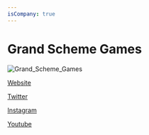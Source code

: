 ```yaml
---
isCompany: true
---
```


# Grand Scheme Games

![Grand_Scheme_Games](./directory_images/Grand_Scheme_Games_v1.gif)

<Website>

[Website](https://grandschemegames.com/)

[Twitter](https://twitter.com/TeamGrandScheme)

[Instagram](https://www.instagram.com/grandschemegames/)

[Youtube](https://www.youtube.com/channel/UCZbNfpIStP9D1_213SzeuOg/featured?view_as=subscriber)

</Website>
